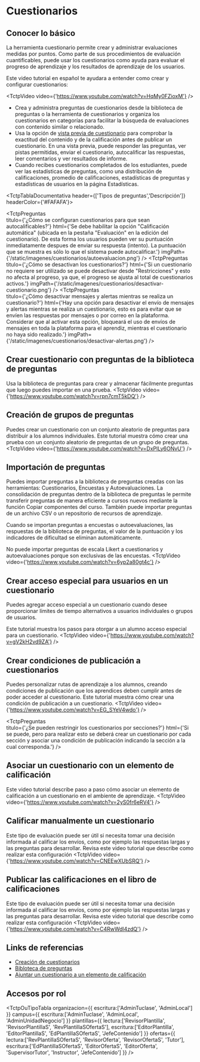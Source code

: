 
# Cuestionarios

## Conocer lo básico
La herramienta cuestionario permite crear y administrar evaluaciones medidas por puntos. 
Como parte de sus procedimientos de evaluación cuantificables, puede usar los cuestionarios como ayuda para evaluar el progreso de aprendizaje y los resultados de aprendizaje de los usuarios.

Este video tutorial en español te ayudara a entender como crear y configurar cuestionarios:

<TctpVideo video={'https://www.youtube.com/watch?v=HqMy0FZioxM'} /> 

- Crea y administra preguntas de cuestionarios desde la biblioteca de preguntas o la herramienta de cuestionarios y organiza los cuestionarios en categorías para facilitar la búsqueda de evaluaciones con contenido similar o relacionado. 
- Usa la opción de <a href="https://www.youtube.com/watch?v=67pbYL9uDFI&list=PLxHabmZzFY6kAoPnl_PgFb9q-qCbRST3m&index=13" target="_blank">vista previa de cuestionario</a> para comprobar la exactitud del contenido y de la calificación antes de publicar un cuestionario. En una vista previa, puede responder las preguntas, ver pistas permitidas, enviar el cuestionario, autocalificar las respuestas, leer comentarios y ver resultados de informe. 
- Cuando recibes cuestionarios completados de los estudiantes, puede ver las estadísticas de preguntas, como una distribución de calificaciones, promedio de calificaciones, estadísticas de preguntas y estadísticas de usuarios en la página Estadísticas.

<TctpTablaDocumentativa header={['Tipos de preguntas','Descripción']} headerColor={'#FAFAFA'}>
    <Fila 
        item="Pregunta de verdadero o falso (V/F)" 
        link="https://documentation.brightspace.com/es-mx/le/question_library/instructor/create_true_false.htm?tocpath=Instructores%7CEvaluar%20y%20calificar%20a%20los%20estudiantes%7CCrear%20cuestionarios%7CBiblioteca%20de%20preguntas%7CCreaci%C3%B3n%20de%20preguntas%20en%20la%20biblioteca%20de%20preguntas%7C_____2" 
        desc="Los estudiantes deben determinar si la afirmación que se presenta es correcta o incorrecta"/>
    <Fila 
        item="Pregunta de elección múltiple (EM)" 
        link="https://documentation.brightspace.com/es-mx/le/question_library/instructor/create_multiple_choice.htm?tocpath=Instructores%7CEvaluar%20y%20calificar%20a%20los%20estudiantes%7CCrear%20cuestionarios%7CBiblioteca%20de%20preguntas%7CCreaci%C3%B3n%20de%20preguntas%20en%20la%20biblioteca%20de%20preguntas%7C_____3" 
        desc="Se presenta una afirmación o pregunta con una lista de posibles respuestas, de entre las cuales los estudiantes deben elegir la mejor respuesta posible"/> 
    <Fila 
        item="Pregunta de selección múltiple (SM)" 
        link="https://documentation.brightspace.com/es-mx/le/question_library/instructor/create_multi_select.htm?tocpath=Instructores%7CEvaluar%20y%20calificar%20a%20los%20estudiantes%7CCrear%20cuestionarios%7CBiblioteca%20de%20preguntas%7CCreaci%C3%B3n%20de%20preguntas%20en%20la%20biblioteca%20de%20preguntas%7C_____4" 
        desc="Los estudiantes deben identificar una o más respuestas correctas en una lista de respuestas posibles"/> 
    <Fila 
        item="Pregunta de respuesta larga (RL)" 
        link="https://documentation.brightspace.com/es-mx/le/question_library/instructor/create_long_answer.htm?tocpath=Instructores%7CEvaluar%20y%20calificar%20a%20los%20estudiantes%7CCrear%20cuestionarios%7CBiblioteca%20de%20preguntas%7CCreaci%C3%B3n%20de%20preguntas%20en%20la%20biblioteca%20de%20preguntas%7C_____6" 
        desc="Los estudiantes deben redactar respuestas detalladas a las preguntas abiertas"/> 
    <Fila 
        item="Pregunta de respuesta corta (PRC)" 
        link="https://documentation.brightspace.com/es-mx/le/question_library/instructor/create_short_answer.htm?tocpath=Instructores%7CEvaluar%20y%20calificar%20a%20los%20estudiantes%7CCrear%20cuestionarios%7CBiblioteca%20de%20preguntas%7CCreaci%C3%B3n%20de%20preguntas%20en%20la%20biblioteca%20de%20preguntas%7C_____7" 
        desc="Los estudiantes deben responder con una palabra u oración corta las preguntas abiertas"/> 
    <Fila 
        item="Pregunta de varias respuestas cortas (VRC)" 
        link="https://documentation.brightspace.com/es-mx/le/question_library/instructor/create_multi_short_answer.htm?tocpath=Instructores%7CEvaluar%20y%20calificar%20a%20los%20estudiantes%7CCrear%20cuestionarios%7CBiblioteca%20de%20preguntas%7CCreaci%C3%B3n%20de%20preguntas%20en%20la%20biblioteca%20de%20preguntas%7C_____8" 
        desc="Los estudiantes deben responder una pregunta que tiene varias soluciones e ingresar sus respuestas en casillas de entrada específicas"/> 
    <Fila 
        item="Pregunta para completar los espacios en blanco" 
        link="https://documentation.brightspace.com/es-mx/le/question_library/instructor/create_fill_in_the_blanks.htm?tocpath=Instructores%7CEvaluar%20y%20calificar%20a%20los%20estudiantes%7CCrear%20cuestionarios%7CBiblioteca%20de%20preguntas%7CCreaci%C3%B3n%20de%20preguntas%20en%20la%20biblioteca%20de%20preguntas%7C_____9" 
        desc="Los estudiantes deberán completar la palabra o frase omitida de una oración"/> 
    <Fila 
        item="Pregunta de coincidencia (COIN)" 
        link="https://documentation.brightspace.com/es-mx/le/question_library/instructor/create_matching.htm?tocpath=Instructores%7CEvaluar%20y%20calificar%20a%20los%20estudiantes%7CCrear%20cuestionarios%7CBiblioteca%20de%20preguntas%7CCreaci%C3%B3n%20de%20preguntas%20en%20la%20biblioteca%20de%20preguntas%7C_____11" 
        desc="Los estudiantes deben elegir desde un conjunto de posibles coincidencias de listas desplegables y asociarlas con los elementos relacionados"/> 
    <Fila 
        item="Pregunta de ordenamiento (ORD)" 
        link="https://documentation.brightspace.com/es-mx/le/question_library/instructor/create_ordering.htm?tocpath=Instructores%7CEvaluar%20y%20calificar%20a%20los%20estudiantes%7CCrear%20cuestionarios%7CBiblioteca%20de%20preguntas%7CCreaci%C3%B3n%20de%20preguntas%20en%20la%20biblioteca%20de%20preguntas%7C_____12" 
        desc="Los estudiantes deben organizar una serie de elementos en el orden o secuencia correcto"/> 
    <Fila 
        item="Pregunta aritmética (2+2)" 
        link="https://documentation.brightspace.com/es-mx/le/question_library/instructor/create_arithmetic.htm?tocpath=Instructores%7CEvaluar%20y%20calificar%20a%20los%20estudiantes%7CCrear%20cuestionarios%7CBiblioteca%20de%20preguntas%7CCreaci%C3%B3n%20de%20preguntas%20en%20la%20biblioteca%20de%20preguntas%7C_____14" 
        desc="Con las preguntas aritméticas puede evaluar el conocimiento y la compresión de las teorías matemáticas y de números de los usuarios"/> 
    <Fila 
        item="Cifras significativas (x10)" 
        link="https://documentation.brightspace.com/es-mx/le/question_library/instructor/create_significant_figures.htm?tocpath=Instructores%7CEvaluar%20y%20calificar%20a%20los%20estudiantes%7CCrear%20cuestionarios%7CBiblioteca%20de%20preguntas%7CCreaci%C3%B3n%20de%20preguntas%20en%20la%20biblioteca%20de%20preguntas%7C_____15" 
        desc="Los estudiantes deben responder con fórmulas científicas y proporcionar soluciones que contengan una cantidad específica de cifras significativas"/> 
</TctpTablaDocumentativa>

<TctpPreguntas    
    titulo={'¿Cómo se configuran cuestionarios para que sean autocalificables?'}
    html={'Se debe habilitar la opción "Calificación automática" (ubicada en la pestaña "Evaluación" en la edición del cuestionario). De esta forma los usuarios pueden ver su puntuación inmediatamente despues de enviar su respuesta (intento). La puntuación que se muestra es sólo lo que el sistema puede autocalificar.'}
    imgPath={'/static/imagenes/cuestionarios/autoevaluacion.png'}
/>
<TctpPreguntas    
    titulo={'¿Cómo se desactivan los cuestionarios?'}
    html={'Si un cuestionario no requiere ser utilizado se puede desactivar desde "Restricciones" y esto no afecta al progreso, ya que, el progreso se ajusta al total de cuestionarios activos.'}
    imgPath={'/static/imagenes/cuestionarios/desactivar-cuestionario.png'}
/>
<TctpPreguntas    
    titulo={'¿Cómo desactivar mensajes y alertas mientras se realiza un cuestionario?'}
    html={'Hay una opción para desactivar el envío de mensajes y alertas mientras se realiza un cuestionario, esto es para evitar que se envíen las respuestas por mensajes o por correo en la plataforma. Considerar que al activar esta opción, bloqueará el uso de envíos de mensajes en toda la plataforma para el aprendiz, mientras el cuestionario no haya sido realizado.'}
    imgPath={'/static/imagenes/cuestionarios/desactivar-alertas.png'}
/>

## Crear cuestionario con preguntas de la biblioteca de preguntas
Usa la biblioteca de preguntas para crear y almacenar fácilmente preguntas que luego puedes importar en una prueba. 
<TctpVideo video={'https://www.youtube.com/watch?v=rpn7cmT5kDQ'} /> 

## Creación de grupos de preguntas
Puedes crear un cuestionario con un conjunto aleatorio de preguntas para distribuir a los alumnos individuales. Este tutorial muestra cómo crear una prueba con un conjunto aleatorio de preguntas de un grupo de preguntas.
<TctpVideo video={'https://www.youtube.com/watch?v=DxPlLy6ONvU'} />

## Importación de preguntas

Puedes importar preguntas a la biblioteca de preguntas creadas con las herramientas: Cuestionarios, Encuestas y Autoevaluaciones. La consolidación de preguntas dentro de la biblioteca de preguntas le permite transferir preguntas de manera eficiente a cursos nuevos mediante la función Copiar componentes del curso. También puede importar preguntas de un archivo CSV o un repositorio de recursos de aprendizaje.

Cuando se importan preguntas a encuestas o autoevaluaciones, las respuestas de la biblioteca de preguntas, el valor de la puntuación y los indicadores de dificultad se eliminan automáticamente.

No puede importar preguntas de escala Likert a cuestionarios y autoevaluaciones porque son exclusivas de las encuestas. 
<TctpVideo video={'https://www.youtube.com/watch?v=6yp2a80gt4c'} />


## Crear acceso especial para usuarios en un cuestionario
Puedes agregar acceso especial a un cuestionario cuando desee proporcionar límites de tiempo alternativos a usuarios individuales o grupos de usuarios. 

Este tutorial muestra los pasos para otorgar a un alumno acceso especial para un cuestionario.
<TctpVideo video={'https://www.youtube.com/watch?v=gV2kH2vd9ZA'} />


## Crear condiciones de publicación a cuestionarios
Puedes personalizar rutas de aprendizaje a los alumnos, creando condiciones de publicación que los aprendices deben cumplir antes de poder acceder al cuestionario. 
Este tutorial muestra cómo crear una condición de publicación a un cuestionario.
<TctpVideo video={'https://www.youtube.com/watch?v=EG_SYeV4wdo'} />

<TctpPreguntas    
    titulo={'¿Se pueden restringir los cuestionarios por secciones?'}
    html={'Si se puede, pero para realizar esto se deberá crear un cuestionario por cada sección y asociar una condición de publicación indicando la sección a la cual corresponda.'}
/>

## Asociar un cuestionario con un elemento de calificación
Este video tutorial describe paso a paso cómo asociar un elemento de calificación a un cuestionario en el ambiente de aprendizaje.
<TctpVideo video={'https://www.youtube.com/watch?v=2yS0fr6eRV4'} />

## Calificar manualmente un cuestionario
Este tipo de evaluación puede ser útil si necesita tomar una decisión informada al calificar los envíos, como por ejemplo las respuestas largas y las preguntas para desarrollar.
Revisa este video tutorial que describe como realizar esta configuración
<TctpVideo video={'https://www.youtube.com/watch?v=CNEEwXUbSRQ'} />

## Publicar las calificaciones en el libro de calificaciones
Este tipo de evaluación puede ser útil si necesita tomar una decisión informada al calificar los envíos, como por ejemplo las respuestas largas y las preguntas para desarrollar.
Revisa este video tutorial que describe como realizar esta configuración
<TctpVideo video={'https://www.youtube.com/watch?v=C4RwWdl4zdQ'} />

## Links de referencias

* <a href="https://documentation.brightspace.com/es-mx/le/quizzes/instructor/creating_quizzes_intro.htm?tocpath=Instructores%7CEvaluar%20y%20calificar%20a%20los%20estudiantes%7CCrear%20cuestionarios%7C_____0" target="_blank">Creación de cuestionarios</a>
* <a href="https://documentation.brightspace.com/es-mx/le/question_library/instructor/question_library_intro_1.htm?tocpath=Instructores%7CEvaluar%20y%20calificar%20a%20los%20estudiantes%7CCrear%20cuestionarios%7CBiblioteca%20de%20preguntas%7C_____0" target="_blank">Bibloteca de preguntas</a>
* <a href="https://documentation.brightspace.com/es-mx/semester_start/-/instructor/attach_quiz_to_grade_item.htm?Highlight=cuestionarios" target="_blank">Ajuntar un cuestionario a un elemento de calificación</a>


## Accesos por rol

<TctpOuTipoTabla 
    organizacion={{
        escritura:['AdminTuclase', 'AdminLocal']
    }} 
    campus={{
        escritura:['AdminTuclase', 'AdminLocal', 'AdminUnidadNegocio']
    }} 
    plantillas={{
        lectura:['RevisorPlantilla', 'RevisorPlantillaS', 'RevPlantillaSOfertaS'], 
        escritura:['EditorPlantilla', 'EditorPlantillaS', 'EdPlantillaSOfertaS', 'JefeContenido']
    }} 
    ofertas={{
        lectura:['RevPlantillaSOfertaS', 'RevisorOferta', 'RevisorOfertaS', 'Tutor'], 
        escritura:['EdPlantillaSOfertaS', 'EditorOfertaS', 'EditorOferta', 'SupervisorTutor', 'Instructor', 'JefeContenido']
    }} 
/>



